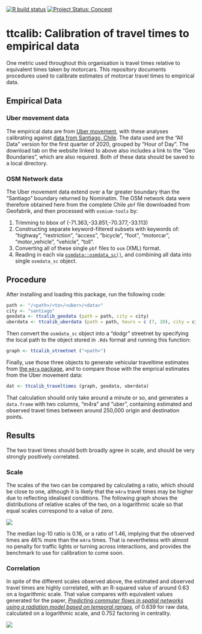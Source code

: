 
[![R build
status](https://github.com/UrbanAnalyst/ttcalib/workflows/R-CMD-check/badge.svg)](https://github.com/UrbanAnalyst/ttcalib/actions?query=workflow%3AR-CMD-check)
[![Project Status:
Concept](https://www.repostatus.org/badges/latest/concept.svg)](https://www.repostatus.org/#concept)

# ttcalib: Calibration of travel times to empirical data

One metric used throughout this organisation is travel times relative to
equivalent times taken by motorcars. This repository documents procedures used
to calibrate estimates of motorcar travel times to empirical data.

## Empirical Data

### Uber movement data

The empirical data are from [Uber movement](https://movement.uber.com/), with
these analyses calibrating against [data from Santiago,
Chile](https://movement.uber.com/explore/santiago/travel-times?lang=en-US).
The data used are the "All Data" version for the first quarter of 2020, grouped
by "Hour of Day". The download tab on the website linked to above also includes
a link to the "Geo Boundaries", which are also required. Both of these data
should be saved to a local directory.

### OSM Network data

The Uber movement data extend over a far greater boundary than the "Santiago"
boundary returned by Nominatim. The OSM network data were therefore obtained
here from the complete Chile `pbf` file downloaded from Geofabrik, and then
processed with `osmium-tools` by:

1. Trimming to bbox of (-71.363,-33.851,-70.377,-33.113)
2. Constructing separate keyword-filtered subsets with keywords of: "highway",
   "restriction", "access", "bicycle", "foot", "motorcar", "motor_vehicle",
   "vehicle", "toll".
3. Converting all of these single `pbf` files to `osm` (XML) format.
4. Reading in each via
   [`osmdata::osmdata_sc()`](https://docs.ropensci.org/osmdata/reference/osmdata_sc.html),
   and combining all data into single `osmdata_sc` object.

## Procedure

After installing and loading this package, run the following code:

```r
path <- "/<path>/<to>/<uber>/<data>"
city <- "santiago"
geodata <- ttcalib_geodata (path = path, city = city)
uberdata <- ttcalib_uberdata (path = path, hours = c (7, 10), city = city)
```

Then convert the `osmdata_sc` object into a "dodgr" streetnet by specifying the
local path to the object stored in `.Rds` format and running this function:

```r
graph <- ttcalib_streetnet ("<path>")
```

Finally, use those three objects to generate vehicular traveltime estimates
from [the `m4ra` package](https://github.com/atfut ures/m4ra), and to compare
those with the emprical estimates from the Uber movement data:

```r
dat <- ttcalib_traveltimes (graph, geodata, uberdata)
```

That calculation shouild only take around a minute or so, and generates a
`data.frame` with two columns, "m4ra" and "uber", containing estimated and
observed travel times between around 250,000 origin and destination points.

## Results

The two travel times should both broadly agree in scale, and should be very
strongly positively correlated.

### Scale

The scales of the two can be compared by calculating a ratio, which should be
close to one, although it is likely that the `m4ra` travel times may be higher
due to reflecting idealised conditions. The following graph shows the
distributions of relative scales of the two, on a logarithmic scale so that
equal scales correspond to a value of zero.

![](man/figures/scale-hist.png)

The median log-10 ratio is 0.16, or a ratio of 1.46, implying that the
observed times are 46% more than the `m4ra` times. That is nevertheless with
almost no penalty for traffic lights or turning across interactions, and
provides the benchmark to use for calibration to come soon.

### Correlation

In spite of the different scales observed above, the estimated and observed
travel times are highly correlated, with an R-squared value of around 0.63 on a
logarithmic scale. That value compares with equivalent values generated for the
paper, [*Predicting commuter flows in spatial networks using a radiation model
based on temporal ranges*](https://www.nature.com/articles/ncomms6347), of
0.639 for raw data, calculated on a logarithmic scale, and 0.752 factoring in
centrality.

![](man/figures/correlation.png)

